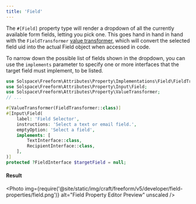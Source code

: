 ```yaml
---
title: 'Field'
---
```



The `#[Field]` property type will render a dropdown of all the currently available form fields, letting you pick one.
This goes hand in hand in hand with the `FieldTransformer` [value transformer](./generators-and-transformers.mdx#value-transformers),
which will convert the selected field uid into the actual Field object when accessed in code.

To narrow down the possible list of fields shown in the dropdown, you can use the `implements` parameter to specify
one or more interfaces that the target field must implement, to be listed.


```php showLineNumbers
use Solspace\Freeform\Attributes\Property\Implementations\Field\FieldTransformer;
use Solspace\Freeform\Attributes\Property\Input\Field;
use Solspace\Freeform\Attributes\Property\ValueTransformer;
// ...

#[ValueTransformer(FieldTransformer::class)]
#[Input\Field(
    label: 'Field Selector',
    instructions: 'Select a text or email field.',
    emptyOption: 'Select a field',
    implements: [
        TextInterface::class,
        RecipientInterface::class,
    ],
)]
protected ?FieldInterface $targetField = null;
```

#### Result

<Photo
  img={require('@site/static/img/craft/freeform/v5/developer/field-properties/field.png')}
  alt="Field Property Editor Preview"
  unscaled
/>
